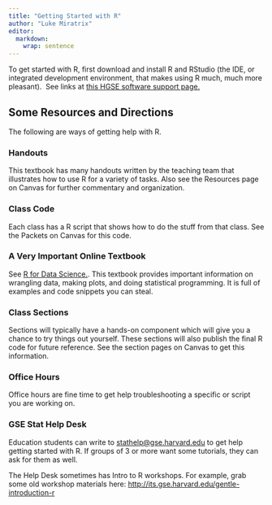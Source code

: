 ```yaml
---
title: "Getting Started with R"
author: "Luke Miratrix"
editor: 
  markdown: 
    wrap: sentence
---
```


To get started with R, first download and install R and RStudio (the IDE, or integrated development environment, that makes using R much, much more pleasant). 
See links at [this HGSE software support page.](https://its.gse.harvard.edu/research-software-support)

## Some Resources and Directions

The following are ways of getting help with R.

### Handouts {.unnumbered}

This textbook has many handouts written by the teaching team that illustrates how to use R for a variety of tasks.
Also see the Resources page on Canvas for further commentary and organization.

### Class Code {.unnumbered}

Each class has a R script that shows how to do the stuff from that class.
See the Packets on Canvas for this code.

### A Very Important Online Textbook {.unnumbered}

See [R for Data Science.](http://r4ds.had.co.nz/).
This textbook provides important information on wrangling data, making plots, and doing statistical programming.
It is full of examples and code snippets you can steal.

### Class Sections {.unnumbered}

Sections will typically have a hands-on component which will give you a chance to try things out yourself.
These sections will also publish the final R code for future reference.
See the section pages on Canvas to get this information.

### Office Hours {.unnumbered}

Office hours are fine time to get help troubleshooting a specific or script you are working on.

### GSE Stat Help Desk {.unnumbered}

Education students can write to [stathelp\@gse.harvard.edu](mailto:stathelp@gse.harvard.edu) to get help getting started with R.
If groups of 3 or more want some tutorials, they can ask for them as well.

The Help Desk sometimes has Intro to R workshops.
For example, grab some old workshop materials here: <http://its.gse.harvard.edu/gentle-introduction-r>
